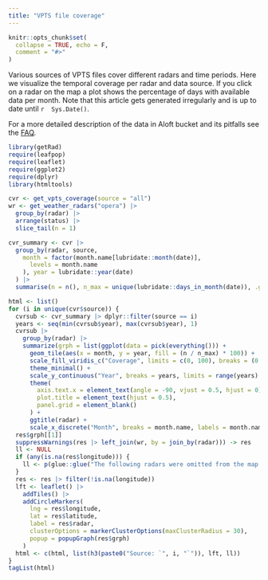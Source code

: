 ```yaml
---
title: "VPTS file coverage"
---
```


```r
knitr::opts_chunk$set(
  collapse = TRUE, echo = F,
  comment = "#>"
)
```

Various sources of VPTS files cover different radars and time periods. Here we visualize the temporal coverage per radar and data source. If you click on a radar on the map a plot shows the percentage of days with available data per month. Note that this article gets generated irregularly and is up to date until `r  Sys.Date()`.

For a more detailed description of the data in Aloft bucket and its pitfalls see the [FAQ](https://aloftdata.eu/faq/).

```r
library(getRad)
require(leafpop)
require(leaflet)
require(ggplot2)
require(dplyr)
library(htmltools)
```

```r
cvr <- get_vpts_coverage(source = "all")
wr <- get_weather_radars("opera") |>
  group_by(radar) |>
  arrange(status) |>
  slice_tail(n = 1)
```


```r
cvr_summary <- cvr |>
  group_by(radar, source,
    month = factor(month.name[lubridate::month(date)],
      levels = month.name
    ), year = lubridate::year(date)
  ) |>
  summarise(n = n(), n_max = unique(lubridate::days_in_month(date)), .groups = "drop")
```

```r
html <- list()
for (i in unique(cvr$source)) {
  cvrsub <- cvr_summary |> dplyr::filter(source == i)
  years <- seq(min(cvrsub$year), max(cvrsub$year), 1)
  cvrsub |>
    group_by(radar) |>
    summarize(grph = list(ggplot(data = pick(everything())) +
      geom_tile(aes(x = month, y = year, fill = (n / n_max) * 100)) +
      scale_fill_viridis_c("Coverage", limits = c(0, 100), breaks = (0:5) * 20, labels = paste0((0:5) * 20, " [%]"), direction = -1) +
      theme_minimal() +
      scale_y_continuous("Year", breaks = years, limits = range(years) + c(-.51, .51)) +
      theme(
        axis.text.x = element_text(angle = -90, vjust = 0.5, hjust = 0),
        plot.title = element_text(hjust = 0.5),
        panel.grid = element_blank()
      ) +
      ggtitle(radar) +
      scale_x_discrete("Month", breaks = month.name, labels = month.name, limits = month.name))) -> res
  res$grph[[1]]
  suppressWarnings(res |> left_join(wr, by = join_by(radar))) -> res
  ll <- NULL
  if (any(is.na(res$longitude))) {
    ll <- p(glue::glue("The following radars were omitted from the map because they lack location information in OPERA: {glue::glue_collapse(res$radar[is.na(res$longitude)], ', ', last = ' and ' )}."))
  }
  res <- res |> filter(!is.na(longitude))
  lft <- leaflet() |>
    addTiles() |>
    addCircleMarkers(
      lng = res$longitude,
      lat = res$latitude,
      label = res$radar,
      clusterOptions = markerClusterOptions(maxClusterRadius = 30),
      popup = popupGraph(res$grph)
    )
  html <- c(html, list(h3(paste0("Source: `", i, "`")), lft, ll))
}
tagList(html)
```
